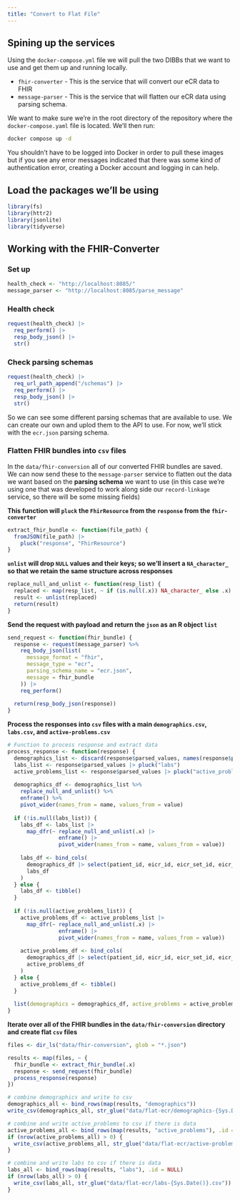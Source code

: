 ```yaml
---
title: "Convert to Flat File"
---
```


## Spining up the services

Using the `docker-compose.yml` file we will pull the two DIBBs that we want to use and get them up and running locally.

* `fhir-converter` - This is the service that will convert our eCR data to FHIR
* `message-parser` - This is the service that will flatten our eCR data using parsing schema.

We want to make sure we're in the root directory of the repository where the `docker-compose.yaml` file is located. We'll then run:

```bash
docker compose up -d
```

::: {.callout-note}
You shouldn't have to be logged into Docker in order to pull these images but if you see any error messages indicated that there was some kind of authentication error, creating a Docker account and logging in can help.
:::

## Load the packages we'll be using

```r
library(fs)
library(httr2)
library(jsonlite)
library(tidyverse)
```

## Working with the FHIR-Converter

### Set up

```r
health_check <- "http://localhost:8085/"
message_parser <- "http://localhost:8085/parse_message"
```

### Health check

```r
request(health_check) |>
  req_perform() |>
  resp_body_json() |>
  str()
```

### Check parsing schemas

```r
request(health_check) |>
  req_url_path_append("/schemas") |>
  req_perform() |>
  resp_body_json() |>
  str()
```

So we can see some different parsing schemas that are available to use. We can create our own and uplod them to the API to use. For now, we'll stick with the `ecr.json` parsing schema.

### Flatten FHIR bundles into `csv` files

In the `data/fhir-conversion` all of our converted FHIR bundles are saved. We can now send these to the `message-parser` service to flatten out the data we want based on the **parsing schema** we want to use (in this case we're using one that was developed to work along side our `record-linkage` service, so there will be some missing fields)

__This function will `pluck` the `FhirResource` from the `response` from the `fhir-converter`__
```r
extract_fhir_bundle <- function(file_path) {
  fromJSON(file_path) |>
    pluck("response", "FhirResource")
}
```

__`unlist` will drop `NULL` values and their keys; so we'll insert a `NA_character_` so that we retain the same structure across responses__
```r
replace_null_and_unlist <- function(resp_list) {
  replaced <- map(resp_list, ~ if (is.null(.x)) NA_character_ else .x)
  result <- unlist(replaced)
  return(result)
}
```

__Send the request with payload and return the `json` as an R object `list`__
```r
send_request <- function(fhir_bundle) {  
  response <- request(message_parser) %>%
    req_body_json(list(
      message_format = "fhir",
      message_type = "ecr",
      parsing_schema_name = "ecr.json",
      message = fhir_bundle
    )) |>
    req_perform()
  
  return(resp_body_json(response))
}
```

__Process the responses into `csv` files with a main `demographics.csv`, `labs.csv`, and `active-problems.csv`__
```r
# Function to process response and extract data
process_response <- function(response) {
  demographics_list <- discard(response$parsed_values, names(response$parsed_values) %in% c("labs", "active_problems"))
  labs_list <- response$parsed_values |> pluck("labs")
  active_problems_list <- response$parsed_values |> pluck("active_problems")
  
  demographics_df <- demographics_list %>%
    replace_null_and_unlist() %>%
    enframe() %>%
    pivot_wider(names_from = name, values_from = value)
  
  if (!is.null(labs_list)) {
    labs_df <- labs_list |>
      map_dfr(~ replace_null_and_unlist(.x) |>
                enframe() |>
                pivot_wider(names_from = name, values_from = value))
    
    labs_df <- bind_cols(
      demographics_df |> select(patient_id, eicr_id, eicr_set_id, eicr_version_number, authoring_datetime),
      labs_df
    )
  } else {
    labs_df <- tibble()
  }
  
  if (!is.null(active_problems_list)) {
    active_problems_df <- active_problems_list |>
      map_dfr(~ replace_null_and_unlist(.x) |>
                enframe() |>
                pivot_wider(names_from = name, values_from = value))
    
    active_problems_df <- bind_cols(
      demographics_df |> select(patient_id, eicr_id, eicr_set_id, eicr_version_number, authoring_datetime),
      active_problems_df
    )
  } else {
    active_problems_df <- tibble()
  }
  
  list(demographics = demographics_df, active_problems = active_problems_df, labs = labs_df)
}
```

__Iterate over all of the FHIR bundles in the `data/fhir-conversion` directory and create flat `csv` files__
```r
files <- dir_ls("data/fhir-conversion", glob = "*.json")

results <- map(files, ~ {
  fhir_bundle <- extract_fhir_bundle(.x)
  response <- send_request(fhir_bundle)
  process_response(response)
})

# combine demographics and write to csv
demographics_all <- bind_rows(map(results, "demographics"))
write_csv(demographics_all, str_glue("data/flat-ecr/demographics-{Sys.Date()}.csv"))

# combine and write active_problems to csv if there is data
active_problems_all <- bind_rows(map(results, "active_problems"), .id = NULL)
if (nrow(active_problems_all) > 0) {
  write_csv(active_problems_all, str_glue("data/flat-ecr/active-problems-{Sys.Date()}.csv"))
}

# combine and write labs to csv if there is data
labs_all <- bind_rows(map(results, "labs"), .id = NULL)
if (nrow(labs_all) > 0) {
  write_csv(labs_all, str_glue("data/flat-ecr/labs-{Sys.Date()}.csv"))
}
```
